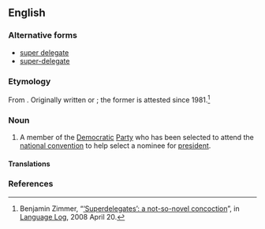 {{also|super-delegate|super delegate}}
==English==
{{wikipedia}}

===Alternative forms===
* [[super delegate]]
* [[super-delegate]]

===Etymology===
From {{prefix|en|super|delegate}}. Originally written {{m|en|super-delegate}} or {{m|en|super delegate}}; the former is attested since 1981.<ref name="Language_Log_63">Benjamin Zimmer, “[http://languagelog.ldc.upenn.edu/nll/?p=63 ‘Superdelegates’: a not-so-novel concoction]”, in [[wikipedia:Language Log|Language Log]], 2008 April 20.</ref>

===Noun===
{{en-noun}}

# {{lb|en|US|politics}} A member of the [[Democratic]] [[political party|Party]] who has been selected to attend the [[national convention]] to help select a nominee for [[president]].

====Translations====
{{trans-top|a member of the Democratic Party who has been selected to attend the national convention}}
{{trans-mid}}
{{trans-bottom}}

===References===
<references/>